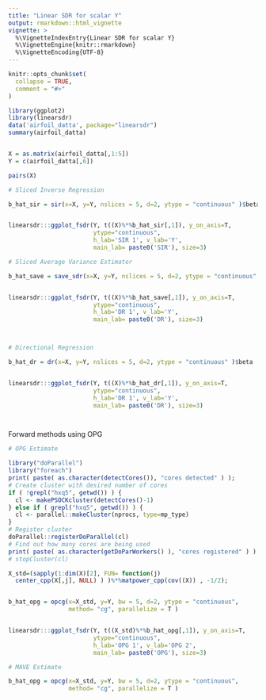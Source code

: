 ```yaml
---
title: "Linear SDR for scalar Y"
output: rmarkdown::html_vignette
vignette: >
  %\VignetteIndexEntry{Linear SDR for scalar Y}
  %\VignetteEngine{knitr::rmarkdown}
  %\VignetteEncoding{UTF-8}
---
```


```r
knitr::opts_chunk$set(
  collapse = TRUE,
  comment = "#>"
)
```

```r
library(ggplot2)
library(linearsdr)
data('airfoil_datta', package="linearsdr")
summary(airfoil_datta)


X = as.matrix(airfoil_datta[,1:5])
Y = c(airfoil_datta[,6])

pairs(X)
```

```r
# Sliced Inverse Regression

b_hat_sir = sir(x=X, y=Y, nslices = 5, d=2, ytype = "continuous" )$beta


linearsdr:::ggplot_fsdr(Y, t((X)%*%b_hat_sir[,1]), y_on_axis=T,
                        ytype="continuous",
                        h_lab='SIR 1', v_lab='Y',
                        main_lab= paste0('SIR'), size=3)

```
```r
# Sliced Average Variance Estimator

b_hat_save = save_sdr(x=X, y=Y, nslices = 5, d=2, ytype = "continuous" )$beta


linearsdr:::ggplot_fsdr(Y, t((X)%*%b_hat_save[,1]), y_on_axis=T, 
                        ytype="continuous",
                        h_lab='DR 1', v_lab='Y',
                        main_lab= paste0('DR'), size=3)




```

```r
# Directional Regression

b_hat_dr = dr(x=X, y=Y, nslices = 5, d=2, ytype = "continuous" )$beta


linearsdr:::ggplot_fsdr(Y, t((X)%*%b_hat_dr[,1]), y_on_axis=T, 
                        ytype="continuous",
                        h_lab='DR 1', v_lab='Y',
                        main_lab= paste0('DR'), size=3)




```

Forward methods using OPG
```r
# OPG Estimate 

library("doParallel")
library("foreach")
print( paste( as.character(detectCores()), "cores detected" ) );
# Create cluster with desired number of cores
if ( !grepl("hxq5", getwd()) ) {
  cl <- makePSOCKcluster(detectCores()-1)
} else if ( grepl("hxq5", getwd()) ) {
  cl <- parallel::makeCluster(nprocs, type=mp_type)
}
# Register cluster
doParallel::registerDoParallel(cl)
# Find out how many cores are being used
print( paste( as.character(getDoParWorkers() ), "cores registered" ) )
# stopCluster(cl)

X_std=(sapply(1:dim(X)[2], FUN= function(j)
  center_cpp(X[,j], NULL) ) )%*%matpower_cpp(cov((X)) , -1/2);


b_hat_opg = opcg(x=X_std, y=Y, bw = 5, d=2, ytype = "continuous", 
                 method= "cg", parallelize = T )


linearsdr:::ggplot_fsdr(Y, t((X_std)%*%b_hat_opg[,1]), y_on_axis=T,
                        ytype="continuous",
                        h_lab='OPG 1', v_lab='OPG 2',
                        main_lab= paste0('OPG'), size=3)

```

```r
# MAVE Estimate

b_hat_opg = opcg(x=X_std, y=Y, bw = 5, d=2, ytype = "continuous", 
                 method= "cg", parallelize = T )



```